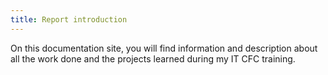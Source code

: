 ```yaml
---
title: Report introduction
---
```


On this documentation site, you will find information and description about all
the work done and the projects learned during my IT CFC training.

